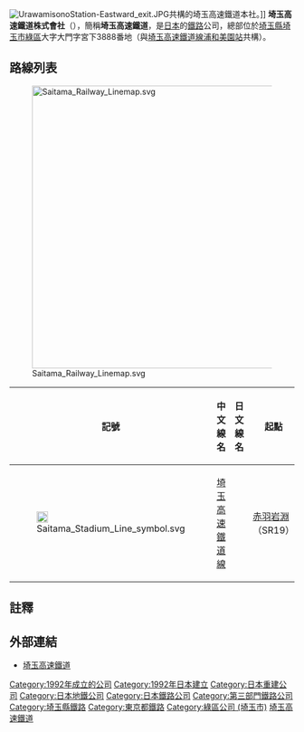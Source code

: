 {{NoteTA |G1=Railway |G2=Transport
|1=zh-cn:股份有限公司; zh-hk:股份有限公司; zh-sg:股份有限公司; zh-tw:株式會社;
}}
{{Infobox Company
| name = 埼玉高速鐵道
| original_text = 埼玉高速鉄道株式会社
| company_name_en = Saitama Railway Co.,Ltd.
| logo = [[File:Saitama_Railway_Logo.svg|120px]]
| company_type= [[株式會社|株式會社]]
| CMO = SR、埼玉高速
| zip_code = 336-0963
| local_code_name = JP
| local_code = 3030001003005
| location =  {{JPN}}[[埼玉縣|埼玉縣]][[埼玉市|埼玉市]][[綠區_(埼玉市)|綠區]]美園四丁目12番地<ref name="会社概要">[https://www.s-rail.co.jp/about/corporate/outline.php 会社概要] 埼玉高速鉄道（2022年5月4日閲覧）</ref>
| foundation = 1992年（平成4年）3月25日
| industry = 陸運業
| products = 旅客鐵道事業等
| key_people = 代表取締役社長 近藤彰男
| capital = 919億6100萬[[日圓|日圓]]（2012年4月1日）
| revenue = 81億3400萬日圓（2011年3月期）
| operating_income = △18億3500萬日圓（2011年3月期）
| net_income = △41億3400萬日圓（2011年3月期）
| equity = 287億8100萬日圓（2011年3月31日）
| assets = 1,609億4400萬日圓（2011年3月31日）
| num_employees = 243人（2009年4月1日）
| accounting_period = 3月31日
| major_shareholder = [[埼玉縣|埼玉縣]]、[[東京地下鐵|東京地下鐵]]、[[川口市|川口市]]、[[埼玉市|埼玉市]]、[[埼玉里索那銀行|埼玉里索那銀行]]、[[日本政策投資銀行|日本政策投資銀行]]、[[東武鐵道|東武鐵道]]、[[西武鐵道|西武鐵道]]、[[國際興業|國際興業]]
|関係する人物 = [[杉野正|杉野正]]（前代表取締役社長）<br />[[土屋義彦|土屋義彦]]（元埼玉県知事）
| homepage = [http://www.s-rail.co.jp/ www.s-rail.co.jp/]
|}}
[[File:UrawamisonoStation-Eastward_exit.JPG|thumb]]共構的埼玉高速鐵道本社。]]
'''埼玉高速鐵道株式會社'''（{{jpn|j=埼玉高速鉄道|hg=さいたまこうそくてつどう|rm=Saitama Kōsoku Tetsudō|f=y}}），簡稱'''埼玉高速鐵道'''，是[[日本|日本]]的[[鐵路|鐵路]]公司，總部位於[[埼玉縣|埼玉縣]][[埼玉市|埼玉市]][[綠區_(埼玉市)|綠區]]大字大門字宮下3888番地（與[[埼玉高速鐵道線|埼玉高速鐵道線]][[浦和美園站|浦和美園站]]共構）。

== 路線列表 ==
[[File:Saitama_Railway_Linemap.svg|500px]]
{| class="wikitable sortable"
|-
!記號
!style="width: 4em"|中文線名
!style="width: 4em"|日文線名
!class="unsortable"|起點
!class="unsortable"|終點
!style="width: 4em"|距離（公里）
|-
|[[File:Saitama_Stadium_Line_symbol.svg|20px]]
|[[埼玉高速鐵道線|埼玉高速鐵道線]]
|{{lang|ja|埼玉高速鉄道線}}
|[[赤羽岩淵站|赤羽岩淵]]（SR19）
|[[浦和美園站|浦和美園]]（SR26）
|14.6
|}

== 註釋 ==
{{Reflist}}
{{notefoot}}

== 外部連結 ==
{{DEFAULTSORT:Saitama-Kosokutetsudo}}
* [https://web.archive.org/web/20071111084408/http://www.s-rail.co.jp/ 埼玉高速鐵道]{{ja}}
{{Japan-rail-stub}}
{{PASMO}}
{{東京大眾運輸}}
{{日本的地下鐵系統}}
{{日本第三部門鐵道單位}}
{{Portal bar|日本|鐵路|日本鐵路|埼玉|企業}}
[[Category:1992年成立的公司|Category:1992年成立的公司]]
[[Category:1992年日本建立|Category:1992年日本建立]]
[[Category:日本重建公司|Category:日本重建公司]]
[[Category:日本地鐵公司|Category:日本地鐵公司]]
[[Category:日本鐵路公司|Category:日本鐵路公司]]
[[Category:第三部門鐵路公司|Category:第三部門鐵路公司]]
[[Category:埼玉縣鐵路|Category:埼玉縣鐵路]]
[[Category:東京都鐵路|Category:東京都鐵路]]
[[Category:綠區公司_(埼玉市)|Category:綠區公司 (埼玉市)]]
[[Category:埼玉高速鐵道|]]